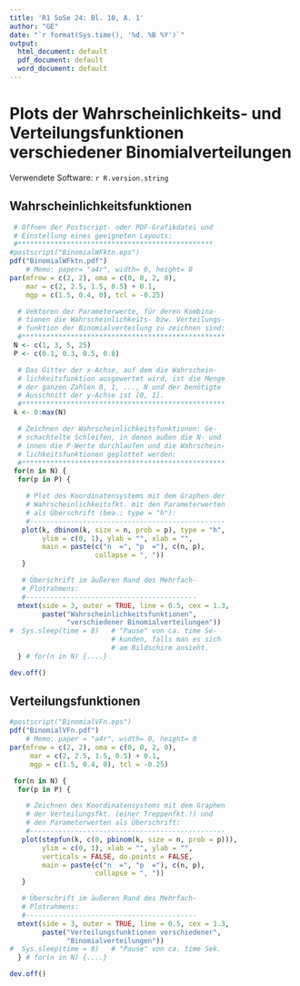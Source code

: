 ```yaml
---
title: 'R1 SoSe 24: Bl. 10, A. 1'
author: "GE"
date: "`r format(Sys.time(), '%d. %B %Y')`"
output:
  html_document: default
  pdf_document: default
  word_document: default
---
```


# Plots der Wahrscheinlichkeits- und Verteilungsfunktionen verschiedener Binomialverteilungen

Verwendete Software: `r R.version.string`

## Wahrscheinlichkeitsfunktionen

```r
 # Öffnen der Postscript- oder PDF-Grafikdatei und
 # Einstellung eines geeigneten Layouts:
 #************************************************
#postscript("BinomialWFktn.eps")
pdf("BinomialWFktn.pdf")
    # Memo: paper= "a4r", width= 0, height= 0
par(mfrow = c(2, 2), oma = c(0, 0, 2, 0),
    mar = c(2, 2.5, 1.5, 0.5) + 0.1,
    mgp = c(1.5, 0.4, 0), tcl = -0.25)

  # Vektoren der Parameterwerte, für deren Kombina-
  # tionen die Wahrscheinlichkeits- bzw. Verteilungs-
  # funktion der Binomialverteilung zu zeichnen sind:
  #**************************************************
 N <- c(1, 3, 5, 25)
 P <- c(0.1, 0.3, 0.5, 0.8)

  # Das Gitter der x-Achse, auf dem die Wahrschein-
  # lichkeitsfunktion ausgewertet wird, ist die Menge
  # der ganzen Zahlen 0, 1, ..., N und der benötigte
  # Ausschnitt der y-Achse ist [0, 1].
  #**************************************************
 k <- 0:max(N)

  # Zeichnen der Wahrscheinlichkeitsfunktionen: Ge-
  # schachtelte Schleifen, in denen außen die N- und
  # innen die P-Werte durchlaufen und die Wahrschein-
  # lichkeitsfunktionen geplottet werden:
  #**************************************************
 for(n in N) {
  for(p in P) {

    # Plot des Koordinatensystems mit dem Graphen der
    # Wahrscheinlichkeitsfkt. mit den Parameterwerten
    # als Überschrift (bea.: type = "h"):
    #------------------------------------------------
   plot(k, dbinom(k, size = n, prob = p), type = "h",
        ylim = c(0, 1), ylab = "", xlab = "",
        main = paste(c("n  =", "p  ="), c(n, p),
                     collapse = ", "))
   }

   # Überschrift im äußeren Rand des Mehrfach-
   # Plotrahmens:
   #------------------------------------------
  mtext(side = 3, outer = TRUE, line = 0.5, cex = 1.3, 
        paste("Wahrscheinlichkeitsfunktionen",
              "verschiedener Binomialverteilungen"))
#  Sys.sleep(time = 8)   # "Pause" von ca. time Se-
                         # kunden, falls man es sich
                         # am Bildschirm ansieht.
  } # for(n in N) {....}

dev.off()
```


## Verteilungsfunktionen

```r
#postscript("BinomialVFn.eps")
pdf("BinomialVFn.pdf")
    # Memo: paper = "a4r", width= 0, height= 0
par(mfrow = c(2, 2), oma = c(0, 0, 2, 0),
     mar = c(2, 2.5, 1.5, 0.5) + 0.1,
     mgp = c(1.5, 0.4, 0), tcl = -0.25)

 for(n in N) {
  for(p in P) {

    # Zeichnen des Koordinatensystems mit dem Graphen
    # der Verteilungsfkt. (einer Treppenfkt.!) und
    # den Parameterwerten als Überschrift:
    #------------------------------------------------
   plot(stepfun(k, c(0, pbinom(k, size = n, prob = p))),
        ylim = c(0, 1), xlab = "", ylab = "",
        verticals = FALSE, do.points = FALSE,
        main = paste(c("n  =", "p  ="), c(n, p),
                     collapse = ", "))
   }

   # Überschrift im äußeren Rand des Mehrfach-
   # Plotrahmens:
   #------------------------------------------
  mtext(side = 3, outer = TRUE, line = 0.5, cex = 1.3, 
        paste("Verteilungsfunktionen verschiedener",
              "Binomialverteilungen"))
#  Sys.sleep(time = 8)   # "Pause" von ca. time Sek.
  } # for(n in N) {....}

dev.off()
```
